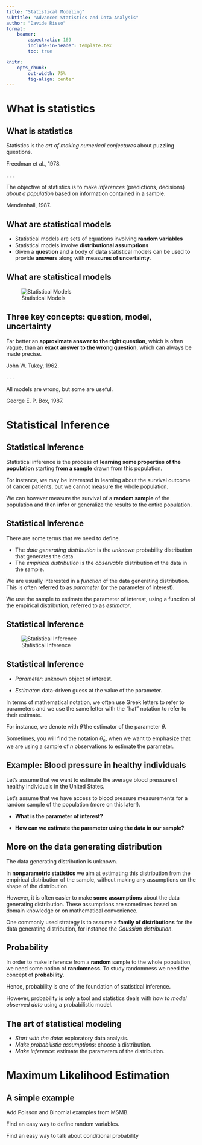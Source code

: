 ```yaml
---
title: "Statistical Modeling"
subtitle: "Advanced Statistics and Data Analysis"
author: "Davide Risso"
format: 
    beamer:
        aspectratio: 169
        include-in-header: template.tex
        toc: true

knitr:
    opts_chunk:
        out-width: 75%
        fig-align: center
---
```


# What is statistics

## What is statistics

::: {.callout-important appearance="minimal"}
Statistics is the *art of making numerical conjectures* about puzzling
questions.

Freedman et al., 1978.
:::

. . .

::: {.callout-important appearance="minimal"}
The objective of statistics is to make *inferences* (predictions,
decisions) *about a population* based on information contained in a
sample.

Mendenhall, 1987.
:::

## What are statistical models {.incremental}

-   Statistical models are sets of equations involving **random
    variables**
-   Statistical models involve **distributional assumptions**
-   Given a **question** and a body of **data** statistical models can
    be used to provide **answers** along with **measures of
    uncertainty**.

## What are statistical models

![Statistical Models](img/datastat.png)

## Three key concepts: question, model, uncertainty

::: {.callout-important appearance="minimal"}

Far better an **approximate answer to the right question**, which is
often vague, than an **exact answer to the wrong question**, which
can always be made precise.

John W. Tukey, 1962.
:::

. . .

::: {.callout-important appearance="minimal"}

All models are wrong, but some are useful.

George E. P. Box, 1987.
:::

# Statistical Inference

## Statistical Inference

Statistical inference is the process of **learning some properties of the population** starting **from a sample** drawn from this population.

For instance, we may be interested in learning about the survival
outcome of cancer patients, but we cannot measure the whole population.

We can however measure the survival of a **random sample** of the
population and then **infer** or generalize the results to the entire
population.

## Statistical Inference

There are some terms that we need to define.

-   The *data generating distribution* is the *unknown* probability
    distribution that generates the data.
-   The *empirical distribution* is the *observable* distribution of the
    data in the sample.

We are usually interested in a *function* of the data generating
distribution. This is often referred to as *parameter* (or the parameter
of interest).

We use the sample to estimate the parameter of interest, using a
function of the empirical distribution, referred to as *estimator*.

## Statistical Inference

![Statistical Inference](img/inference.png)


## Statistical Inference

- *Parameter*: unknown object of interest.

- *Estimator*: data-driven guess at the value of the parameter.

In terms of mathematical notation, we often use Greek letters to refer
to parameters and we use the same letter with the "hat" notation to
refer to their estimate.

For instance, we denote with $\hat{\theta}$ the estimator of the
parameter $\theta$.

Sometimes, you will find the notation $\hat{\theta}_n$, when we want to
emphasize that we are using a sample of $n$ observations to estimate the
parameter.

## Example: Blood pressure in healthy individuals

Let's assume that we want to estimate the average blood pressure of
healthy individuals in the United States.

Let's assume that we have access to blood pressure measurements for a
random sample of the population (more on this later!).

- **What is the parameter of interest?**

- **How can we estimate the parameter using the data in our sample?**

## More on the data generating distribution

The data generating distribution is unknown.

In **nonparametric statistics** we aim at estimating this distribution
from the empirical distribution of the sample, without making any
assumptions on the shape of the distribution.

However, it is often easier to make **some assumptions** about the data
generating distribution. These assumptions are sometimes based on domain
knowledge or on mathematical convenience.

One commonly used strategy is to assume a **family of distributions** for
the data generating distribution, for instance the *Gaussian
distribution*.

## Probability

In order to make inference from a **random** sample to the whole
population, we need some notion of **randomness**. To study randomness we
need the concept of **probability**.

Hence, probability is one of the foundation of statistical inference.

However, probability is only a tool and statistics deals with _how to model observed data_ using a probabilistic model.

## The art of statistical modeling

- _Start with the data_: exploratory data analysis.
- _Make probabilistic assumptions_: choose a distribution.
- _Make inference_: estimate the parameters of the distribution.

# Maximum Likelihood Estimation

## A simple example

Add Poisson and Binomial examples from MSMB.

Find an easy way to define random variables.

Find an easy way to talk about conditional probability